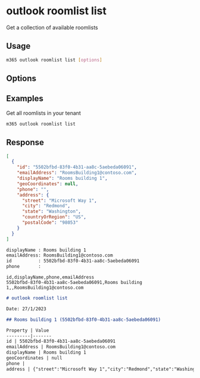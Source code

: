 
# outlook roomlist list

Get a collection of available roomlists

## Usage

```sh
m365 outlook roomlist list [options]
```

## Options

<Global />

## Examples

Get all roomlists in your tenant

```sh
m365 outlook roomlist list
```

## Response

<Tabs>
  <TabItem value="JSON">

  ```json
  [
    {
      "id": "5502bfbd-83f0-4b31-aa8c-5aebeda06091",
      "emailAddress": "RoomsBuilding1@contoso.com",
      "displayName": "Rooms building 1",
      "geoCoordinates": null,
      "phone": "",
      "address": {
        "street": "Microsoft Way 1",
        "city": "Redmond",
        "state": "Washington",
        "countryOrRegion": "US",
        "postalCode": "98053"
      }
    }
  ]
  ```

  </TabItem>
  <TabItem value="Text">

  ```txt
  displayName : Rooms building 1
  emailAddress: RoomsBuilding1@contoso.com
  id          : 5502bfbd-83f0-4b31-aa8c-5aebeda06091
  phone       :
  ```

  </TabItem>
  <TabItem value="CSV">

  ```csv
  id,displayName,phone,emailAddress
  5502bfbd-83f0-4b31-aa8c-5aebeda06091,Rooms building 1,,RoomsBuilding1@contoso.com
  ```

  </TabItem>
  <TabItem value="Markdown">

  ```md
  # outlook roomlist list

  Date: 27/1/2023

  ## Rooms building 1 (5502bfbd-83f0-4b31-aa8c-5aebeda06091)

  Property | Value
  ---------|-------
  id | 5502bfbd-83f0-4b31-aa8c-5aebeda06091
  emailAddress | RoomsBuilding1@contoso.com
  displayName | Rooms building 1
  geoCoordinates | null
  phone |
  address | {"street":"Microsoft Way 1","city":"Redmond","state":"Washington","countryOrRegion":"US","postalCode":"98053"}
  ```

  </TabItem>
</Tabs>

